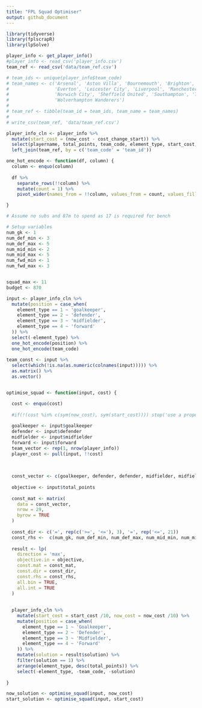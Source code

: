 ```yaml
---
title: "FPL Squad Optimiser"
output: github_document
---
```



```r
library(tidyverse)
library(fplscrapR)
library(lpSolve)

```


```r
player_info <- get_player_info()
#player_info <- read_csv('player_info.csv')
team_ref <- read_csv('data/team_ref.csv')

# team_ids <- unique(player_info$team_code)
# team_names <- c('Arsenal', 'Aston Villa', 'Bournemouth', 'Brighton', 'Burnley', 'Chelsea', 'Crystal Palace',
#                 'Everton', 'Leicester City', 'Liverpool', 'Manchester United', 'Manchester City', 'Newcastle United',
#                 'Norwich City', 'Sheffield United', 'Southampton', 'Tottenham Hotspur', 'Watford', 'West Ham United',
#                 'Wolverhampton Wanderers')
# 
# team_ref <- tibble(team_id = team_ids, team_name = team_names)
# 
# write_csv(team_ref, 'data/team_ref.csv')


```

```r
player_info_cln <- player_info %>% 
  mutate(start_cost = (now_cost - cost_change_start)) %>% 
  select(playername, total_points, team_code, element_type, start_cost, now_cost) %>% 
  left_join(team_ref, by = c('team_code' = 'team_id'))

one_hot_encode <- function(df, column) {
  column <- enquo(column)
  
  df %>% 
    separate_rows(!!column) %>% 
    mutate(count = 1) %>% 
    pivot_wider(names_from = !!column, values_from = count, values_fill = list(count = 0))

}

```


```r
# Assume no subs and 87m to spend as 17 is required for bench

# Setup variables
num_gk <- 1
num_def_min <- 3
num_def_max <- 5
num_mid_min <- 2
num_mid_max <- 5
num_fwd_min <- 1
num_fwd_max <- 3


squad_max <- 11
budget <- 870
```


```r
input <- player_info_cln %>% 
  mutate(position = case_when(
    element_type == 1 ~ 'goalkeeper',
    element_type == 2 ~ 'defender',
    element_type == 3 ~ 'midfielder',
    element_type == 4 ~ 'forward'
  )) %>% 
  select(-element_type) %>% 
  one_hot_encode(position) %>% 
  one_hot_encode(team_code)
  
team_const <- input %>% 
  select(which(!is.na(as.numeric(colnames(input))))) %>% 
  as.matrix() %>% 
  as.vector()


optimise_squad <- function(input, cost) {

  cost <- enquo(cost)
  
  #if(!(cost %in% c(sym(now_cost), sym(start_cost)))) stop('use a proper cost variable')
  
  goalkeeper <- input$goalkeeper
  defender <- input$defender
  midfielder <- input$midfielder
  forward <- input$forward
  team_vector <- rep(1, nrow(player_info))
  player_cost <- pull(input, !!cost)
  
  
  
  const_vector <- c(goalkeeper, defender, defender, midfielder, midfielder, forward, forward, team_vector, player_cost, team_const)
  
  objective <- input$total_points
  
  const_mat <- matrix(
    data = const_vector,
    nrow = 29,
    byrow = TRUE
  )
  
  const_dir <- c('=', rep(c('>=', '<='), 3), '=', rep('<=', 21))
  const_rhs <-  c(num_gk, num_def_min, num_def_max, num_mid_min, num_mid_max, num_fwd_min, num_fwd_max, squad_max, budget, rep(3, 20))
  
  result <- lp(
    direction = 'max', 
    objective.in = objective,
    const.mat = const_mat,
    const.dir = const_dir,
    const.rhs = const_rhs,
    all.bin = TRUE,
    all.int = TRUE
  )
  
  
  player_info_cln %>% 
    mutate(start_cost = start_cost /10, now_cost = now_cost /10) %>% 
    mutate(position = case_when(
      element_type == 1 ~ 'Goalkeeper',
      element_type == 2 ~ 'Defender',
      element_type == 3 ~ 'Midfielder',
      element_type == 4 ~ 'Forward'
    )) %>% 
    mutate(solution = result$solution) %>% 
    filter(solution == 1) %>% 
    arrange(element_type, desc(total_points)) %>% 
    select(-element_type, -team_code, -solution)
  
}


```


```r
now_solution <- optimise_squad(input, now_cost)
start_solution <- optimise_squad(input, start_cost) 
```

